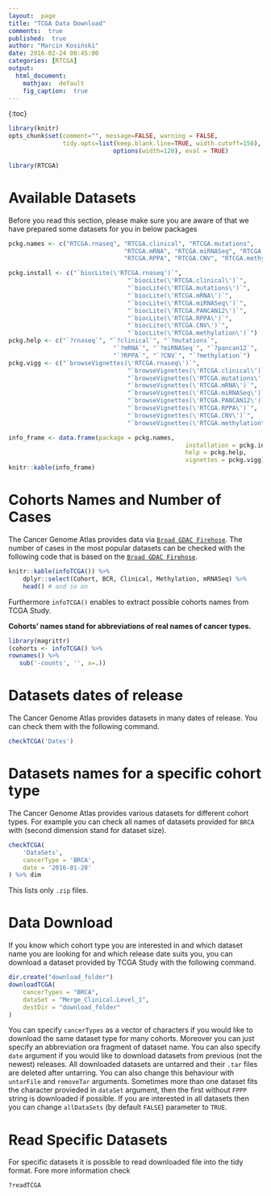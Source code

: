 ```yaml
---
layout:  page
title: "TCGA Data Download"
comments:  true
published:  true
author: "Marcin Kosiński"
date: 2016-02-24 00:45:00
categories: [RTCGA]
output:
  html_document:
    mathjax:  default
    fig_caption:  true
---
```


{:toc}

```r
library(knitr)
opts_chunk$set(comment="", message=FALSE, warning = FALSE, 
               tidy.opts=list(keep.blank.line=TRUE, width.cutoff=150),
							 options(width=120), eval = TRUE)
```

```r
library(RTCGA)
```

# Available Datasets

Before you read this section, please make sure you are aware of that we have prepared some datasets for you in below packages

```r
pckg.names <- c("RTCGA.rnaseq", "RTCGA.clinical", "RTCGA.mutations",
								"RTCGA.mRNA", "RTCGA.miRNASeq", "RTCGA.PANCAN12",
								"RTCGA.RPPA", "RTCGA.CNV", "RTCGA.methylation")

pckg.install <- c("`biocLite(\'RTCGA.rnaseq')`",
								 "`biocLite(\'RTCGA.clinical\')`",
								 "`biocLite(\'RTCGA.mutations\')`",
								 "`biocLite(\'RTCGA.mRNA\')`",
								 "`biocLite(\'RTCGA.miRNASeq\')`",
								 "`biocLite(\'RTCGA.PANCAN12\')`",
								 "`biocLite(\'RTCGA.RPPA\')`",
								 "`biocLite(\'RTCGA.CNV\')`",
								 "`biocLite(\'RTCGA.methylation\')`")
pckg.help <- c("`?rnaseq`", "`?clinical`", "`?mutations`",
							 "`?mRNA`", "`?miRNASeq`", "`?pancan12`",
							 "`?RPPA`", "`?CNV`", "`?methylation`")
pckg.vigg <- c("`browseVignettes(\'RTCGA.rnaseq\')`",
								 "`browseVignettes(\'RTCGA.clinical\')`",
								 "`browseVignettes(\'RTCGA.mutations\')`",
								 "`browseVignettes(\'RTCGA.mRNA\')`",
								 "`browseVignettes(\'RTCGA.miRNASeq\')`",
								 "`browseVignettes(\'RTCGA.PANCAN12\')`",
								 "`browseVignettes(\'RTCGA.RPPA\')`",
								 "`browseVignettes(\'RTCGA.CNV\')`",
								 "`browseVignettes(\'RTCGA.methylation\')`")

info_frame <- data.frame(package = pckg.names,
												 installation = pckg.install,
												 help = pckg.help, 
												 vignettes = pckg.vigg)	
knitr::kable(info_frame)

```



# Cohorts Names and Number of Cases

The Cancer Genome Atlas provides data via [`Broad GDAC Firehose`](http://gdac.broadinstitute.org/). The number of cases in the most popular datasets can be checked with the following code that is based on the [`Broad GDAC Firehose`](http://gdac.broadinstitute.org/).

```r
knitr::kable(infoTCGA()) %>%
	dplyr::select(Cohort, BCR, Clinical, Methylation, mRNASeq) %>%
	head() # and so on
```


Furthermore `infoTCGA()` enables to extract possible cohorts names from TCGA Study. 

**Cohorts' names stand for abbreviations of real names of cancer types.**

```r
library(magrittr)
(cohorts <- infoTCGA() %>% 
rownames() %>% 
   sub('-counts', '', x=.))
```

# Datasets dates of release

The Cancer Genome Atlas provides datasets in many dates of release. You can check them with the following command.

```r
checkTCGA('Dates')
```

# Datasets names for a specific cohort type

The Cancer Genome Atlas provides various datasets for different cohort types. For example you can check all names of datasets provided for `BRCA` with (second dimension stand for dataset size).

```r
checkTCGA(
	'DataSets',
	cancerType = 'BRCA',
	date = '2016-01-28'
) %>% dim
```

This lists only `.zip` files.

# Data Download

If you know which cohort type you are interested in and which dataset name you are looking for and which release date suits you, you can download a dataset provided by TCGA Study with the following command.


```r
dir.create("download_folder")
downloadTCGA(
	cancerTypes = "BRCA",
	dataSet = "Merge_Clinical.Level_1",
	destDir = "download_folder"
)
```

You can specify `cancerTypes` as a vector of characters if you would like to download the same dataset type for many cohorts. 
Moreover you can just specify an abbreviation ora fragment of dataset name. 
You can also specify `date` argument if you would like to download datasets from previous (not the newest) releases.
All downloaded datasets are untarred and their `.tar` files are deleted after untarring. You can also change this behaviour with `untarFile` and `removeTar` arguments. Sometimes more than one dataset fits the character provieded in `dataSet` argument, then the first without `FPPP` string is downloaded if possible. If you are interested in all datasets then you can change `allDataSets` (by default `FALSE`) parameter to `TRUE`.


# Read Specific Datasets

For specific datasets it is possible to read downloaded file into the tidy format. Fore more information check
```r
?readTCGA
```

